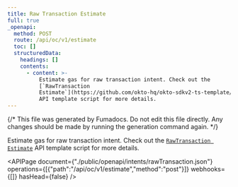 ```yaml
---
title: Raw Transaction Estimate
full: true
_openapi:
  method: POST
  route: /api/oc/v1/estimate
  toc: []
  structuredData:
    headings: []
    contents:
      - content: >-
          Estimate gas for raw transaction intent. Check out the
          [`RawTransaction
          Estimate`](https://github.com/okto-hq/okto-sdkv2-ts-template/blob/main/src/api-template/intents/rawTransaction_with_estimate.ts)
          API template script for more details.
---
```


{/* This file was generated by Fumadocs. Do not edit this file directly. Any changes should be made by running the generation command again. */}

Estimate gas for raw transaction intent. Check out the [`RawTransaction Estimate`](https://github.com/okto-hq/okto-sdkv2-ts-template/blob/main/src/api-template/intents/rawTransaction_with_estimate.ts) API template script for more details.

<APIPage document={"./public/openapi/intents/rawTransaction.json"} operations={[{"path":"/api/oc/v1/estimate","method":"post"}]} webhooks={[]} hasHead={false} />